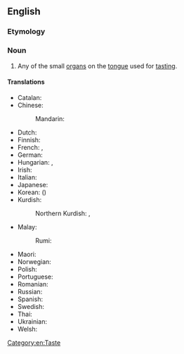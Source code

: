 ==English==
{{wikipedia}}

===Etymology===
{{compound|en|taste|bud}}

===Noun===
{{en-noun}}

# {{lb|en|anatomy}} Any of the small [[organ]]s on the [[tongue]] used for [[tasting]].

====Translations====
{{trans-top|a small organ on the tongue used for tasting}}
* Catalan: {{t|ca|papil·la gustativa|f}}
* Chinese:
*: Mandarin: {{t+|cmn|味蕾|tr=wèilěi|sc=Hani}}
* Dutch: {{t+|nl|smaakpapil|c}}
* Finnish: {{t|fi|makusilmu}}
* French: {{t+|fr|papille|f}}, {{t|fr|papille gustative|f}}
* German: {{t+|de|Geschmacksknospe|f}}
* Hungarian: {{t|hu|ízlelőszemölcs}}, {{t+|hu|ízlelőbimbó}}
* Irish: {{t|ga|blaslóg|f}}
* Italian: {{t|it|papilla gustativa|f}}
* Japanese: {{t|ja|味蕾|tr=みらい, mirai|sc=Jpan}}
* Korean: {{t|ko|미뢰|sc=Kore}} ({{t|ko|味蕾|sc=Kore}})
* Kurdish:
*: Northern Kurdish: {{t|kmr|çêjegopke|f}}, {{t|kmr|gopikên tamê|f}}
{{trans-mid}}
* Malay:
*: Rumi: {{t+|ms|tunas rasa}}
* Maori: {{t|mi|paerongo tāwara}}
* Norwegian: {{t|no|smaksløk|m}}
* Polish: {{t|pl|kubek smakowy|m}}
* Portuguese: {{t|pt|papila gustativa|f}}
* Romanian: {{t|ro|papilă gustativă|f}}
* Russian: {{t|ru|вкусово́й сосо́чек|m}}
* Spanish: {{t|es|papila gustativa|f}}
* Swedish: {{t+|sv|smaklök|c}}
* Thai: {{t|th|ตุ่มรับรส}}
* Ukrainian: {{t|uk|смакови́й сосо́чок|m}}
* Welsh: {{t|cy|blasbwynt}}
{{trans-bottom}}

[[Category:en:Taste]]